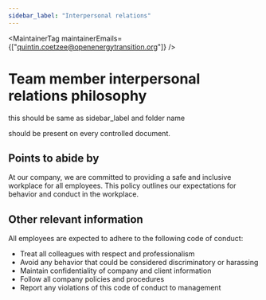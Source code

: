 ```yaml
---
sidebar_label: "Interpersonal relations"
---
```



<MaintainerTag maintainerEmails={["quintin.coetzee@openenergytransition.org"]} />

# Team member interpersonal relations philosophy
this should be same as sidebar_label and folder name

<ControlledDocBanner />

should be present on every controlled document.

## Points to abide by

At our company, we are committed to providing a safe and inclusive workplace for all employees. This policy outlines our expectations for behavior and conduct in the workplace.

## Other relevant information

All employees are expected to adhere to the following code of conduct:

- Treat all colleagues with respect and professionalism
- Avoid any behavior that could be considered discriminatory or harassing
- Maintain confidentiality of company and client information
- Follow all company policies and procedures
- Report any violations of this code of conduct to management
